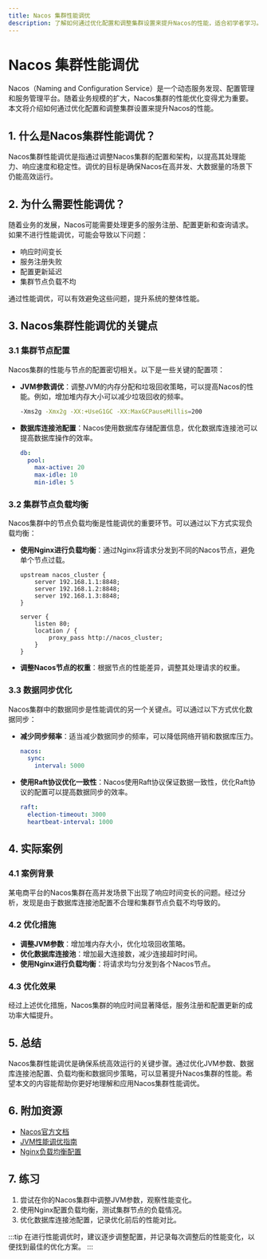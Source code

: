 ```yaml
---
title: Nacos 集群性能调优
description: 了解如何通过优化配置和调整集群设置来提升Nacos的性能，适合初学者学习。
---
```


# Nacos 集群性能调优

Nacos（Naming and Configuration Service）是一个动态服务发现、配置管理和服务管理平台。随着业务规模的扩大，Nacos集群的性能优化变得尤为重要。本文将介绍如何通过优化配置和调整集群设置来提升Nacos的性能。

## 1. 什么是Nacos集群性能调优？

Nacos集群性能调优是指通过调整Nacos集群的配置和架构，以提高其处理能力、响应速度和稳定性。调优的目标是确保Nacos在高并发、大数据量的场景下仍能高效运行。

## 2. 为什么需要性能调优？

随着业务的发展，Nacos可能需要处理更多的服务注册、配置更新和查询请求。如果不进行性能调优，可能会导致以下问题：

- 响应时间变长
- 服务注册失败
- 配置更新延迟
- 集群节点负载不均

通过性能调优，可以有效避免这些问题，提升系统的整体性能。

## 3. Nacos集群性能调优的关键点

### 3.1 集群节点配置

Nacos集群的性能与节点的配置密切相关。以下是一些关键的配置项：

- **JVM参数调优**：调整JVM的内存分配和垃圾回收策略，可以提高Nacos的性能。例如，增加堆内存大小可以减少垃圾回收的频率。

  ```bash
  -Xms2g -Xmx2g -XX:+UseG1GC -XX:MaxGCPauseMillis=200
  ```

- **数据库连接池配置**：Nacos使用数据库存储配置信息，优化数据库连接池可以提高数据库操作的效率。

  ```yaml
  db:
    pool:
      max-active: 20
      max-idle: 10
      min-idle: 5
  ```

### 3.2 集群节点负载均衡

Nacos集群中的节点负载均衡是性能调优的重要环节。可以通过以下方式实现负载均衡：

- **使用Nginx进行负载均衡**：通过Nginx将请求分发到不同的Nacos节点，避免单个节点过载。

  ```nginx
  upstream nacos_cluster {
      server 192.168.1.1:8848;
      server 192.168.1.2:8848;
      server 192.168.1.3:8848;
  }

  server {
      listen 80;
      location / {
          proxy_pass http://nacos_cluster;
      }
  }
  ```

- **调整Nacos节点的权重**：根据节点的性能差异，调整其处理请求的权重。

### 3.3 数据同步优化

Nacos集群中的数据同步是性能调优的另一个关键点。可以通过以下方式优化数据同步：

- **减少同步频率**：适当减少数据同步的频率，可以降低网络开销和数据库压力。

  ```yaml
  nacos:
    sync:
      interval: 5000
  ```

- **使用Raft协议优化一致性**：Nacos使用Raft协议保证数据一致性，优化Raft协议的配置可以提高数据同步的效率。

  ```yaml
  raft:
    election-timeout: 3000
    heartbeat-interval: 1000
  ```

## 4. 实际案例

### 4.1 案例背景

某电商平台的Nacos集群在高并发场景下出现了响应时间变长的问题。经过分析，发现是由于数据库连接池配置不合理和集群节点负载不均导致的。

### 4.2 优化措施

- **调整JVM参数**：增加堆内存大小，优化垃圾回收策略。
- **优化数据库连接池**：增加最大连接数，减少连接超时时间。
- **使用Nginx进行负载均衡**：将请求均匀分发到各个Nacos节点。

### 4.3 优化效果

经过上述优化措施，Nacos集群的响应时间显著降低，服务注册和配置更新的成功率大幅提升。

## 5. 总结

Nacos集群性能调优是确保系统高效运行的关键步骤。通过优化JVM参数、数据库连接池配置、负载均衡和数据同步策略，可以显著提升Nacos集群的性能。希望本文的内容能帮助你更好地理解和应用Nacos集群性能调优。

## 6. 附加资源

- [Nacos官方文档](https://nacos.io/zh-cn/docs/what-is-nacos.html)
- [JVM性能调优指南](https://docs.oracle.com/javase/8/docs/technotes/guides/vm/gctuning/)
- [Nginx负载均衡配置](https://nginx.org/en/docs/http/load_balancing.html)

## 7. 练习

1. 尝试在你的Nacos集群中调整JVM参数，观察性能变化。
2. 使用Nginx配置负载均衡，测试集群节点的负载情况。
3. 优化数据库连接池配置，记录优化前后的性能对比。

:::tip
在进行性能调优时，建议逐步调整配置，并记录每次调整后的性能变化，以便找到最佳的优化方案。
:::